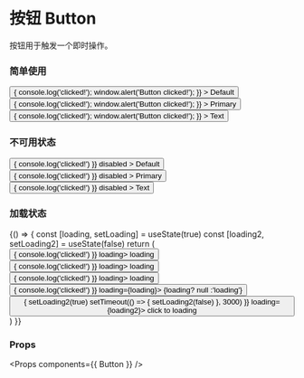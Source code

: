 
<Meta title="Button" component={Button} />

# 按钮 Button

按钮用于触发一个即时操作。

### 简单使用

<Preview>
  <Story name="Button">
    <Button
      className="mr-2"
      styling={{ type: 'default' }}
      onClick={() => { console.log('clicked!'); window.alert('Button clicked!'); }}
    >
      Default
    </Button>
    <Button
      className="mr-2"
      styling={{ type: 'primary' }}
      onClick={() => { console.log('clicked!'); window.alert('Button clicked!'); }}
    >
      Primary
    </Button>
    <Button
      className="mr-2"
      styling={{ type: 'text' }}
      onClick={() => { console.log('clicked!'); window.alert('Button clicked!'); }}
    >
      Text
    </Button>
  </Story>
</Preview>

### 不可用状态

<Preview>
  <Story name="Disabled Button">
    <Button
      className="mr-2"
      onClick={() => { console.log('clicked!') }}
      disabled
    >
      Default
    </Button>
    <Button
      className="mr-2"
      styling={{ type: 'primary' }}
      onClick={() => { console.log('clicked!') }}
      disabled
    >
      Primary
    </Button>
    <Button
      className="mr-2"
      styling={{ type: 'text' }}
      onClick={() => { console.log('clicked!') }}
      disabled
    >
      Text
    </Button>
  </Story>
</Preview>

### 加载状态

<Preview>
  <Story name="Loading Button">
    {() => {
      const [loading, setLoading] = useState(true)
      const [loading2, setLoading2] = useState(false)
      return (
        <div>
          <div>
            <Button
              className="m-2"
              onClick={() => { console.log('clicked!') }}
              loading>
                loading
            </Button>
            <Button
              className="m-2"
              styling={{ type: 'primary' }}
              onClick={() => { console.log('clicked!') }}
              loading>
                loading
            </Button>
            <Button
              className="m-2"
              styling={{ type: 'text' }}
              onClick={() => { console.log('clicked!') }}
              loading>
                loading
            </Button>
          </div>
          <div>
            <Button
              className="m-2"
              onClick={() => { console.log('clicked!') }}
              loading={loading}>
                {loading? null :'loading'}
            </Button>
            <Button
              className="m-2"
              onClick={() => {
                setLoading2(true)
                setTimeout(() => {
                  setLoading2(false)
                }, 3000)
              }}
              loading={loading2}>
                click to loading
            </Button>
          </div>
        </div>
      )
    }}
  </Story>
</Preview>

### Props

<Props components={{ Button }} />